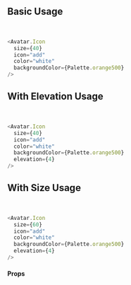 

<Meta title="Components|Avatar/Icon" component={IconButton} />

## Basic Usage

<br/>


<Story name="Basic">
  <Avatar.Icon
    size={40}
    icon="add"
    color="white"
    backgroundColor={Palette.orange500}
  />
</Story>

```js dark
<Avatar.Icon
  size={40}
  icon="add"
  color="white"
  backgroundColor={Palette.orange500}
/>
```

## With Elevation Usage

<br/>


<Story name="Elevation">
  <Avatar.Icon
    size={40}
    icon="add"
    color="white"
    backgroundColor={Palette.orange500}
    elevation={4}
  />
</Story>

```js dark
<Avatar.Icon
  size={40}
  icon="add"
  color="white"
  backgroundColor={Palette.orange500}
  elevation={4}
/>
```

## With Size Usage

<br/>

<Story name="size">
  <div style={{display:"inline-flex",justifyContent:"space-around"}}>
<Avatar.Icon
    size={40}
    icon="add"
    color="white"
    backgroundColor={Palette.orange500}
    elevation={4}
  />
  <Avatar.Icon
    size={60}
    icon="add"
    color="white"
    backgroundColor={Palette.red500}
    elevation={4}
  />
  <Avatar.Icon
    size={80}
    icon="add"
    color="white"
    backgroundColor={Palette.green500}
    elevation={4}
  />
  <Avatar.Icon
    size={120}
    icon="add"
    color="white"
    backgroundColor={Palette.indigo500}
    elevation={4}
  />
      </div>
</Story>

```js dark
<Avatar.Icon
  size={60}
  icon="add"
  color="white"
  backgroundColor={Palette.orange500}
  elevation={4}
/>
```
<Story name="props">
    <h4>Props</h4>
</Story>    

<Props of={AvatarIconProps}/>